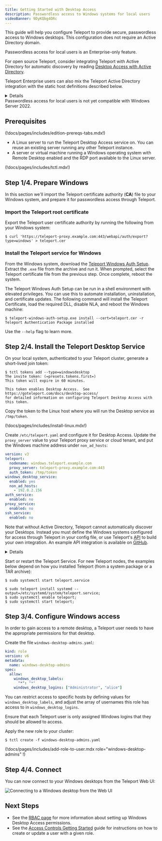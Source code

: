 ```yaml
---
title: Getting Started with Desktop Access
description: Passwordless access to Windows systems for local users
videoBanner: 9DyKQbg4ORc
---
```


This guide will help you configure Teleport to provide secure, passwordless access
to Windows desktops. This configuration does not require an Active Directory domain.

<Admonition type="note">
Passwordless access for local users is an Enterprise-only feature.

For open source Teleport, consider integrating Teleport with Active Directory
for automatic discovery by reading [Desktop Access with Active Directory](./active-directory.mdx).

Teleport Enterprise users can also mix the Teleport Active Directory integration
with the static host definitions described below.
</Admonition>

<Details
  title="Version warning"
  opened={true}
  scope={["oss", "enterprise"]}
  scopeOnly={true}
  min="12.0"
>
Passwordless access for local users is available starting from Teleport `v12`.
Previous versions of Teleport can implement Windows Access by integrating with
an [Active Directory domain](./active-directory.mdx).
</Details>

<Admonition type="warning">
Passwordless access for local users is not yet compatible with Windows Server 2022.
</Admonition>

## Prerequisites

(!docs/pages/includes/edition-prereqs-tabs.mdx!)

- A Linux server to run the Teleport Desktop Access service on.
  You can reuse an existing server running any other Teleport instance.
- A server or virtual machine running a Windows operating system with
  Remote Desktop enabled and the RDP port available to the Linux server.

(!docs/pages/includes/tctl.mdx!)

## Step 1/4. Prepare Windows

In this section we'll import the Teleport certificate authority (**CA**) file
to your Windows system, and prepare it for passwordless access through Teleport.

### Import the Teleport root certificate

Export the Teleport user certificate authority by running the following from your Windows system:

```code
$ curl 'https://teleport-proxy.example.com:443/webapi/auth/export?type=windows' > teleport.cer
```

### Install the Teleport service for Windows

From the Windows system, download the [Teleport Windows Auth
Setup](https://github.com/gravitational/teleport/releases/tag/v12.0.0-passwordless-windows).
Extract the `.exe` file from the archive and run it. When prompted, select the
Teleport certificate file from the previous step. Once complete, reboot the system.

<Admonition type="tip" title="Headless Installation">
The Teleport Windows Auth Setup can be run in a shell environment with elevated
privileges. You can use this to automate installation, uninstallation, and
certificate updates. The following command will install the Teleport Certificate,
load the required DLL, disable NLA, and reboot the Windows machine:

```code
$ teleport-windows-auth-setup.exe install --cert=teleport.cer -r
Teleport Authentication Package installed
```

Use the `--help` flag to learn more.

</Admonition>

## Step 2/4. Install the Teleport Desktop Service

On your local system, authenticated to your Teleport cluster, generate a
short-lived join token:

```code
$ tctl tokens add --type=windowsdesktop
The invite token: (=presets.tokens.first=)
This token will expire in 60 minutes.

This token enables Desktop Access.  See https://goteleport.com/docs/desktop-access/
for detailed information on configuring Teleport Desktop Access with this token.
```

Copy the token to the Linux host where you will run the Desktop service as `/tmp/token`.

(!docs/pages/includes/install-linux.mdx!)

Create `/etc/teleport.yaml` and configure it for Desktop Access. Update the `proxy_server`
value to your Teleport proxy service or cloud tenant, and put the Windows machine address
under `non_ad_hosts`:

```yml
version: v3
teleport:
  nodename: windows.teleport.example.com
  proxy_server: teleport-proxy.example.com:443
  auth_token: /tmp/token
windows_desktop_service:
  enabled: yes
  non_ad_hosts:
    - 192.0.2.156
auth_service:
  enabled: no
proxy_service:
  enabled: no
ssh_service:
  enabled: no
```

Note that without Active Directory, Teleport cannot automatically discover your
Desktops. Instead you must define the Windows systems configured for access through
Teleport in your config file, or use Teleport's [API](../api/introduction.mdx)
to build your own integration. An example API integration is available on
[GitHub](https://github.com/gravitational/teleport/tree/master/examples/desktop-registration).

<Details title="Add labels to hosts">
You can attach labels to your Windows hosts by matching to their hostnames.
For example, to add the `cloud: ec2` label to hosts with EC2 private IP DNS names:

```diff
version: v3
teleport:
  nodename: windows.teleport.example.com
  proxy_server: teleport-proxy.example.com:443
windows_desktop_service:
  enabled: yes
  non_ad_hosts:
-    - 192.0.2.156
+    - ip-192-0-2-156.us-east-2.compute.internal
+ host_labels:
+    - match: '.*\.us-east-2.compute.internal'
+      labels:
+        cloud: ec2
auth_service:
  enabled: no
proxy_service:
  enabled: no
ssh_service:
  enabled: no
```

</Details>

Start or restart the Teleport Service. For new Teleport nodes, the examples below
depend on how you installed Teleport (from a system package or a TAR archive):

<Tabs>
<TabItem label="System Package">

```code
$ sudo systemctl start teleport.service
```

</TabItem>
<TabItem label="Tar Archive">

```code
$ sudo teleport install systemd --output=/etc/systemd/system/teleport.service;
$ sudo systemctl enable teleport;
$ sudo systemctl start teleport;
```

</TabItem>
</Tabs>

## Step 3/4. Configure Windows access

In order to gain access to a remote desktop, a Teleport user needs to have the
appropriate permissions for that desktop.

Create the file `windows-desktop-admins.yaml`:

```yaml
kind: role
version: v6
metadata:
  name: windows-desktop-admins
spec:
  allow:
    windows_desktop_labels:
      "*": "*"
    windows_desktop_logins: ["Administrator", "alice"]
```

You can restrict access to specific hosts by defining values for
`windows_desktop_labels`, and adjust the array of usernames this role has access
to in `windows_desktop_logins`.

<Admonition type="warning" title="RBAC Configuration">
Ensure that each Teleport user is only assigned Windows logins that they should
be allowed to access.
</Admonition>

Apply the new role to your cluster:

```code
$ tctl create -f windows-desktop-admins.yaml
```

(\!docs/pages/includes/add-role-to-user.mdx role="windows-desktop-admins" \!)

## Step 4/4. Connect

You can now connect to your Windows desktops from the Teleport Web UI:

![Connecting to a Windows desktop from the Web UI](../../img/desktop-access/non-ad-connect.png)

## Next Steps

- See the [RBAC page](./rbac.mdx) for more information about setting up
Windows Desktop Access permissions.
- See the [Access Controls Getting Started](../access-controls/getting-started.mdx#step-13-add-local-users-with-preset-roles)
guide for instructions on how to create or update a user with a given role.
